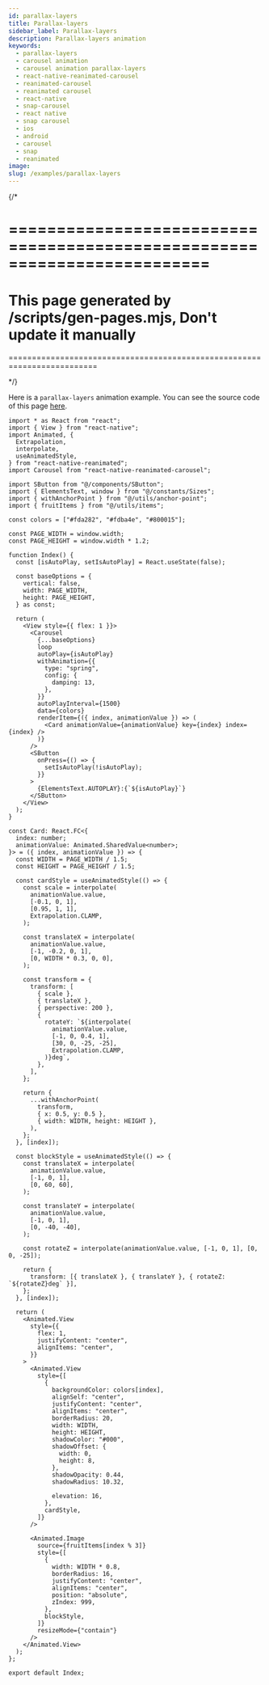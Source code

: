 ```yaml
---
id: parallax-layers
title: Parallax-layers
sidebar_label: Parallax-layers
description: Parallax-layers animation
keywords:
  - parallax-layers
  - carousel animation
  - carousel animation parallax-layers
  - react-native-reanimated-carousel
  - reanimated-carousel
  - reanimated carousel
  - react-native
  - snap-carousel
  - react native
  - snap carousel
  - ios
  - android
  - carousel
  - snap
  - reanimated
image:
slug: /examples/parallax-layers
---
```


{/* 

=========================================================================
=========================================================================
This page generated by /scripts/gen-pages.mjs, Don't update it manually 
=========================================================================
=========================================================================

*/}

Here is a `parallax-layers` animation example. You can see the source code of this page [here](https://github.com/dohooo/react-native-reanimated-carousel/blob/main/example/app/src/pages/parallax-layers/index.tsx).


<Page page='parallax-layers' />

```tsx copy
import * as React from "react";
import { View } from "react-native";
import Animated, {
  Extrapolation,
  interpolate,
  useAnimatedStyle,
} from "react-native-reanimated";
import Carousel from "react-native-reanimated-carousel";

import SButton from "@/components/SButton";
import { ElementsText, window } from "@/constants/Sizes";
import { withAnchorPoint } from "@/utils/anchor-point";
import { fruitItems } from "@/utils/items";

const colors = ["#fda282", "#fdba4e", "#800015"];

const PAGE_WIDTH = window.width;
const PAGE_HEIGHT = window.width * 1.2;

function Index() {
  const [isAutoPlay, setIsAutoPlay] = React.useState(false);

  const baseOptions = {
    vertical: false,
    width: PAGE_WIDTH,
    height: PAGE_HEIGHT,
  } as const;

  return (
    <View style={{ flex: 1 }}>
      <Carousel
        {...baseOptions}
        loop
        autoPlay={isAutoPlay}
        withAnimation={{
          type: "spring",
          config: {
            damping: 13,
          },
        }}
        autoPlayInterval={1500}
        data={colors}
        renderItem={({ index, animationValue }) => (
          <Card animationValue={animationValue} key={index} index={index} />
        )}
      />
      <SButton
        onPress={() => {
          setIsAutoPlay(!isAutoPlay);
        }}
      >
        {ElementsText.AUTOPLAY}:{`${isAutoPlay}`}
      </SButton>
    </View>
  );
}

const Card: React.FC<{
  index: number;
  animationValue: Animated.SharedValue<number>;
}> = ({ index, animationValue }) => {
  const WIDTH = PAGE_WIDTH / 1.5;
  const HEIGHT = PAGE_HEIGHT / 1.5;

  const cardStyle = useAnimatedStyle(() => {
    const scale = interpolate(
      animationValue.value,
      [-0.1, 0, 1],
      [0.95, 1, 1],
      Extrapolation.CLAMP,
    );

    const translateX = interpolate(
      animationValue.value,
      [-1, -0.2, 0, 1],
      [0, WIDTH * 0.3, 0, 0],
    );

    const transform = {
      transform: [
        { scale },
        { translateX },
        { perspective: 200 },
        {
          rotateY: `${interpolate(
            animationValue.value,
            [-1, 0, 0.4, 1],
            [30, 0, -25, -25],
            Extrapolation.CLAMP,
          )}deg`,
        },
      ],
    };

    return {
      ...withAnchorPoint(
        transform,
        { x: 0.5, y: 0.5 },
        { width: WIDTH, height: HEIGHT },
      ),
    };
  }, [index]);

  const blockStyle = useAnimatedStyle(() => {
    const translateX = interpolate(
      animationValue.value,
      [-1, 0, 1],
      [0, 60, 60],
    );

    const translateY = interpolate(
      animationValue.value,
      [-1, 0, 1],
      [0, -40, -40],
    );

    const rotateZ = interpolate(animationValue.value, [-1, 0, 1], [0, 0, -25]);

    return {
      transform: [{ translateX }, { translateY }, { rotateZ: `${rotateZ}deg` }],
    };
  }, [index]);

  return (
    <Animated.View
      style={{
        flex: 1,
        justifyContent: "center",
        alignItems: "center",
      }}
    >
      <Animated.View
        style={[
          {
            backgroundColor: colors[index],
            alignSelf: "center",
            justifyContent: "center",
            alignItems: "center",
            borderRadius: 20,
            width: WIDTH,
            height: HEIGHT,
            shadowColor: "#000",
            shadowOffset: {
              width: 0,
              height: 8,
            },
            shadowOpacity: 0.44,
            shadowRadius: 10.32,

            elevation: 16,
          },
          cardStyle,
        ]}
      />

      <Animated.Image
        source={fruitItems[index % 3]}
        style={[
          {
            width: WIDTH * 0.8,
            borderRadius: 16,
            justifyContent: "center",
            alignItems: "center",
            position: "absolute",
            zIndex: 999,
          },
          blockStyle,
        ]}
        resizeMode={"contain"}
      />
    </Animated.View>
  );
};

export default Index;

```